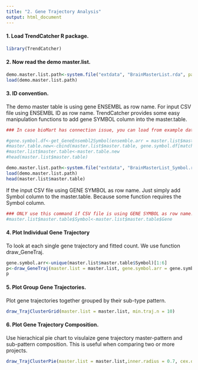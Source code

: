 ```yaml
---
title: "2. Gene Trajectory Analysis"
output: html_document
---
```


#### 1. Load TrendCatcher R package.

```r
library(TrendCatcher)
```

#### 2. Now read the demo master.list.

```r
demo.master.list.path<-system.file("extdata", "BrainMasterList.rda", package = "TrendCatcher")
load(demo.master.list.path)
```

#### 3. ID convention. 

The demo master table is using gene ENSEMBL as row name. For input CSV file using ENSEMBL ID as row name.
TrendCatcher provides some easy manipulation functions to add gene SYMBOL column into the master.table. 

```r
### In case bioMart has connection issue, you can load from example data

#gene.symbol.df<-get_GeneEnsembl2Symbol(ensemble.arr = master.list$master.table$Gene)
#master.table.new<-cbind(master.list$master.table, gene.symbol.df[match(master.list$master.table$Gene, gene.symbol.df$Gene), c("Symbol", "description")])
#master.list$master.table<-master.table.new
#head(master.list$master.table)

demo.master.list.path<-system.file("extdata", "BrainMasterList_Symbol.rda", package = "TrendCatcher")
load(demo.master.list.path)
head(master.list$master.table)
```

If the input CSV file using GENE SYMBOL as row name. Just simply add Symbol column to the master.table.
Because some function requires the Symbol column.

```r
### ONLY use this command if CSV file is using GENE SYMBOL as row name!!!!!!
#master.list$master.table$Symbol<-master.list$master.table$Gene 
```

#### 4. Plot Individual Gene Trajectory

To look at each single gene trajectory and fitted count. We use function draw_GeneTraj. 

```r
gene.symbol.arr<-unique(master.list$master.table$Symbol)[1:6]
p<-draw_GeneTraj(master.list = master.list, gene.symbol.arr = gene.symbol.arr, ncol = 3, nrow = 2)
p
```
#### 5. Plot Group Gene Trajectories.

Plot gene trajectories together grouped by their sub-type pattern. 

```r
draw_TrajClusterGrid(master.list = master.list, min.traj.n = 10)
```

#### 6. Plot Gene Trajectory Composition.

Use hierachical pie chart to visulaize gene trajectory master-pattern and sub-pattern composition. 
This is useful when comparing two or more projects. 

```r
draw_TrajClusterPie(master.list = master.list,inner.radius = 0.7, cex.out = 1, cex.in = 1, fig.title = "Hierarchical Pie Chart")
```





















